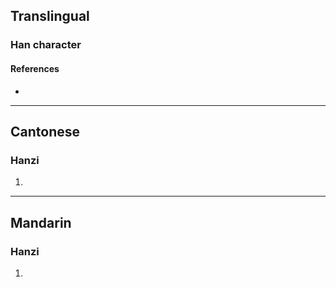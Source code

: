 {{character info/new}}
==Translingual==

===Han character===
{{Han char|rn=82|rad=毛|as=09|sn=13|four=26713|canj=HUWP|ids=⿺毛思}}

====References====
* {{Han ref|kx=0594.370|dkj=16895|dj=0986.300|hdz=32002.010|uh=6BF8|ud=27640|bh=DE42|bd=56898}}

----

==Cantonese==

===Hanzi===
{{yue-hanzi|jyut=[[soi1]]|y=soi1}}

# {{defn|lang=yue|sort=毛09}}

----

==Mandarin==

===Hanzi===
{{cmn-hanzi|pin=[[sāi]] ([[sai1]]), [[suī]] ([[sui1]])|wg=sai<sup>1</sup>, sui<sup>1</sup>}}

# {{defn|lang=cmn|sort=毛09}}
